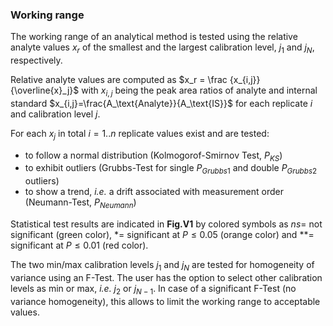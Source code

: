 ### Working range

The working range of an analytical method is tested using the relative analyte 
values $x_r$ of the smallest and the largest calibration level, $j_1$ and $j_N$, 
respectively.

Relative analyte values are computed as $x_r = \frac {x_{i,j}} {\overline{x}_j}$ 
with $x_{i,j}$ being the peak area ratios of analyte and internal standard 
$x_{i,j}=\frac{A_\text{Analyte}}{A_\text{IS}}$ for each replicate $i$ and 
calibration level $j$.

For each $x_j$ in total $i=1..n$ replicate values exist and are tested:

- to follow a normal distribution (Kolmogorof-Smirnov Test, $P_{KS}$)
- to exhibit outliers (Grubbs-Test for single $P_{Grubbs1}$ and double $P_{Grubbs2}$ outliers)
- to show a trend, *i.e.* a drift associated with measurement order (Neumann-Test, $P_{Neumann}$)

Statistical test results are indicated in **Fig.V1** by colored symbols as $ns=$ 
not significant (green color), $*=$ significant at $P\le0.05$ (orange color) and
$**=$ significant at $P\le0.01$ (red color).

The two min/max calibration levels $j_1$ and $j_N$ are tested for homogeneity 
of variance using an F-Test. The user has the option to select other calibration
levels as min or max, *i.e.* $j_2$ or $j_{N-1}$. In case of a significant F-Test 
(no variance homogeneity), this allows to limit the working range to acceptable 
values.
